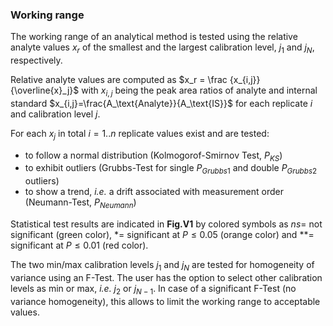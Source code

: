 ### Working range

The working range of an analytical method is tested using the relative analyte 
values $x_r$ of the smallest and the largest calibration level, $j_1$ and $j_N$, 
respectively.

Relative analyte values are computed as $x_r = \frac {x_{i,j}} {\overline{x}_j}$ 
with $x_{i,j}$ being the peak area ratios of analyte and internal standard 
$x_{i,j}=\frac{A_\text{Analyte}}{A_\text{IS}}$ for each replicate $i$ and 
calibration level $j$.

For each $x_j$ in total $i=1..n$ replicate values exist and are tested:

- to follow a normal distribution (Kolmogorof-Smirnov Test, $P_{KS}$)
- to exhibit outliers (Grubbs-Test for single $P_{Grubbs1}$ and double $P_{Grubbs2}$ outliers)
- to show a trend, *i.e.* a drift associated with measurement order (Neumann-Test, $P_{Neumann}$)

Statistical test results are indicated in **Fig.V1** by colored symbols as $ns=$ 
not significant (green color), $*=$ significant at $P\le0.05$ (orange color) and
$**=$ significant at $P\le0.01$ (red color).

The two min/max calibration levels $j_1$ and $j_N$ are tested for homogeneity 
of variance using an F-Test. The user has the option to select other calibration
levels as min or max, *i.e.* $j_2$ or $j_{N-1}$. In case of a significant F-Test 
(no variance homogeneity), this allows to limit the working range to acceptable 
values.
